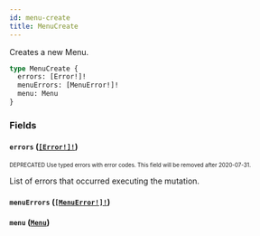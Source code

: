 ```yaml
---
id: menu-create
title: MenuCreate
---
```


Creates a new Menu.

```graphql
type MenuCreate {
  errors: [Error!]!
  menuErrors: [MenuError!]!
  menu: Menu
}
```

### Fields

#### `errors` ([`[Error!]!`](/developer/api-reference/objects/error.mdx))

<sub><sup><span className="deprecatedTag">DEPRECATED</span> Use typed errors with error codes. This field will be removed after 2020-07-31.</sup></sub>

List of errors that occurred executing the mutation.

#### `menuErrors` ([`[MenuError!]!`](/developer/api-reference/objects/menu-error.mdx))

#### `menu` ([`Menu`](/developer/api-reference/objects/menu.mdx))
